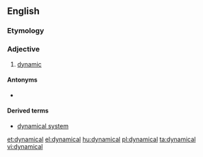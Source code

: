 ==English==
===Etymology===
{{suffix|dynamic|al}}

===Adjective===
{{en-adj}}

# [[dynamic]]

====Antonyms====
* {{l|en|statical}}

====Derived terms====
* [[dynamical system]]

[[et:dynamical]]
[[el:dynamical]]
[[hu:dynamical]]
[[pl:dynamical]]
[[ta:dynamical]]
[[vi:dynamical]]